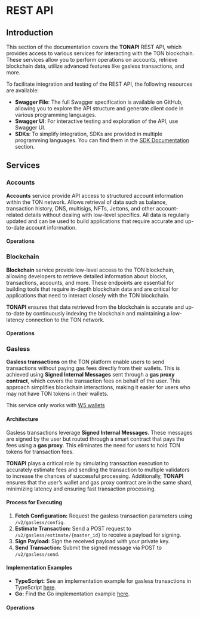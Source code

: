 

# REST API

## Introduction

This section of the documentation covers the **TONAPI** REST API, which provides access to various services for interacting with the TON blockchain. These services allow you to perform operations on accounts, retrieve blockchain data, utilize advanced features like gasless transactions, and more.

To facilitate integration and testing of the REST API, the following resources are available:

- **Swagger File**: The full Swagger specification is available on <ExternalLink href={SWAGGER_SCHEMA_YAML_URL}>GitHub</ExternalLink>, allowing you to explore the API structure and generate client code in various programming languages.
- **Swagger UI**: For interactive testing and exploration of the API, use <ExternalLink href={TONAPI_LANDING_PAGE_SWAGGER_URL}>Swagger UI</ExternalLink>.
- **SDKs**: To simplify integration, SDKs are provided in multiple programming languages. You can find them in the [SDK Documentation](./sdk) section.

## Services

### Accounts <SwaggerLink tag={SWAGGER_TAGS.ACCOUNTS} />

**Accounts** service provide API access to structured account information within the TON network. Allows retrieval of data such as balance, transaction history, DNS, multisigs, NFTs, Jettons, and other account-related details without dealing with low-level specifics. All data is regularly updated and can be used to build applications that require accurate and up-to-date account information.

#### Operations

<SchemaLoader tag={SWAGGER_TAGS.ACCOUNTS} />

### Blockchain <SwaggerLink tag={SWAGGER_TAGS.BLOCKCHAIN} />

**Blockchain** service provide low-level access to the TON blockchain, allowing developers to retrieve detailed information about blocks, transactions, accounts, and more. These endpoints are essential for building tools that require in-depth blockchain data and are critical for applications that need to interact closely with the TON blockchain.

**TONAPI** ensures that data retrieved from the blockchain is accurate and up-to-date by continuously indexing the blockchain and maintaining a low-latency connection to the TON network.

#### Operations

<SchemaLoader tag={SWAGGER_TAGS.BLOCKCHAIN} />

### Gasless <SwaggerLink tag={SWAGGER_TAGS.GASLESS} />

**Gasless transactions** on the TON platform enable users to send transactions without paying gas fees directly from their wallets. This is achieved using **Signed Internal Messages** sent through a **gas proxy contract**, which covers the transaction fees on behalf of the user. This approach simplifies blockchain interactions, making it easier for users who may not have TON tokens in their wallets.

This service only works with [W5 wallets](https://github.com/tonkeeper/w5/blob/main/Specification.md)

#### Architecture

Gasless transactions leverage **Signed Internal Messages**. These messages are signed by the user but routed through a smart contract that pays the fees using a **gas proxy**. This eliminates the need for users to hold TON tokens for transaction fees.

**TONAPI** plays a critical role by simulating transaction execution to accurately estimate fees and sending the transaction to multiple validators to increase the chances of successful processing. Additionally, **TONAPI** ensures that the user’s wallet and gas proxy contract are in the same shard, minimizing latency and ensuring fast transaction processing.

#### Process for Executing

1. **Fetch Configuration:** Request the gasless transaction parameters using `/v2/gasless/config`.
2. **Estimate Transaction:** Send a POST request to `/v2/gasless/estimate/{master_id}` to receive a payload for signing.
3. **Sign Payload:** Sign the received payload with your private key.
4. **Send Transaction:** Submit the signed message via POST to `/v2/gasless/send`.

#### Implementation Examples

- **TypeScript:** See an implementation example for gasless transactions in TypeScript [here](/tonapi/recipes#gasless-transfer).
- **Go:** Find the Go implementation example [here](/tonapi/recipes#gasless-transfer).

#### Operations

<SchemaLoader tag={SWAGGER_TAGS.GASLESS} />
